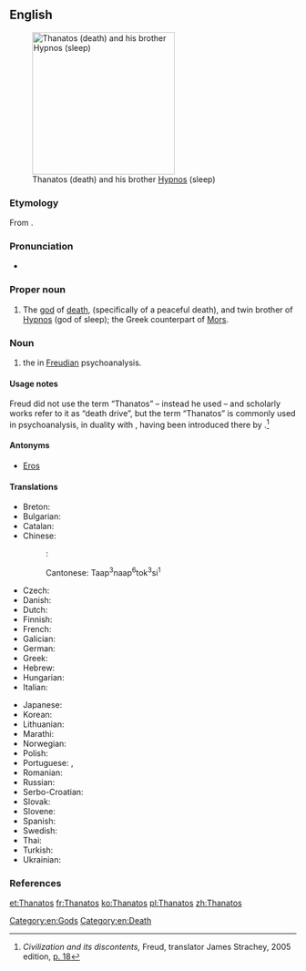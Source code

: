 ==English==
{{wikipedia}}
[[Image:Waterhouse-sleep and his half-brother death-1874.jpg|thumb|250px|right|Thanatos (death) and his brother [[Hypnos]] (sleep)]]

===Etymology===
From {{etyl|grc|en}} {{term|Θάνατος|lang=grc|tr=Thánatos|sc=polytonic}}.

===Pronunciation===
* {{rfv-pronunciation|lang=en|no "o" in English}} {{IPA|/ˈθænəˌtos/}}

===Proper noun===
{{en-proper noun}}

# {{context|Greek god|lang=en}} The [[god]] of [[death]], (specifically of a peaceful death), and twin brother of [[Hypnos]] (god of sleep); the Greek counterpart of [[Mors]].

===Noun===
{{en-noun|-}}

# {{context|psychoanalysis|lang=en}} the {{w|death drive}} in [[Freudian]] psychoanalysis.

====Usage notes====
Freud did not use the term “Thanatos” – instead he used {{term|Todestrieb||death drive|lang=de}} – and scholarly works refer to it as “death drive”, but the term “Thanatos” is commonly used in psychoanalysis, in duality with {{term|Eros|lang=en}}, having been introduced there by {{w|Paul Federn}}.<ref>''Civilization and its discontents,'' Freud, translator James Strachey, 2005 edition, [http://books.google.com/books?id=AW3z38T3u7YC&pg=PA18&dq=Thanatos p. 18]</ref>

====Antonyms====
* {{sense|death drive}} [[Eros]] {{qualifier|life drive}}

====Translations====
{{trans-top|Thanatos, the god of death}}
* Breton: {{t|br|Thanatos|m}}
* Bulgarian: {{t|bg|Танатос|m|tr=Tanatos}}
* Catalan: {{t|ca|Tànatos|m}}
* Chinese:
*: {{ttbc|cmn}}: {{t|cmn|塔納托斯|sc=Hani}}
*: Cantonese: Taap<sup>3</sup>naap<sup>6</sup>tok<sup>3</sup>si<sup>1</sup>
* Czech: {{t|cs|Thanatos|m}}
* Danish: {{t|da|Thanatos}}
* Dutch: {{t|nl|Thanatos}}
* Finnish: {{t|fi|Thanatos}}
* French: {{t+|fr|Thanatos|m}}
* Galician: {{t|gl|Tánatos|m}}
* German: {{t|de|Thanatos|m}}
* Greek: {{t|el|Θάνατος|m|tr=Thánatos}}
* Hebrew: {{t|he|תנטוס}}
* Hungarian: {{t|hu|Thanatosz}}
* Italian: {{t|it|Tanato|m}}
{{trans-mid}}
* Japanese: {{t|ja|タナトス|tr=Tanatosu}}
* Korean: {{t+|ko|타나토스|tr=tanatos|sc=Hang}}
* Lithuanian: {{t|lt|Tanatas|m}}
* Marathi: {{t|mr|थानाटोस|tr=thānāṭosa|sc=Deva}}
* Norwegian: {{t|no|Thanatos}}
* Polish: {{t+|pl|Tanatos|m}}
* Portuguese: {{t|pt|Tânatos|m}}, {{t|pt|Tânato|m}}
* Romanian: {{t|ro|Thanatos|m}}
* Russian: {{t|ru|Танатос|m|tr=Tanatos}}
* Serbo-Croatian: {{t|sh|Tanatos|m}}
* Slovak: {{t|sk|Tanatos|m}}
* Slovene: {{t|sl|Tanatos|m}}
* Spanish: {{t|es|Tánatos|m}}
* Swedish: {{t|sv|Thanatos}}
* Thai: {{t|th|ทานาทอส}}
* Turkish: {{t|tr|Thanatos}}
* Ukrainian: {{t|uk|Танатос|m|tr=Tanatos}}
{{trans-bottom}}

===References===
<references/>

[[Category:en:Gods]]
[[Category:en:Death]]

[[et:Thanatos]]
[[fr:Thanatos]]
[[ko:Thanatos]]
[[pl:Thanatos]]
[[zh:Thanatos]]